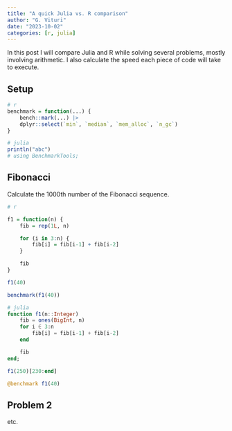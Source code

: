 ```yaml
---
title: "A quick Julia vs. R comparison"
author: "G. Vituri"
date: "2023-10-02"
categories: [r, julia]
---
```


In this post I will compare Julia and R while solving several problems, mostly involving arithmetic. I also calculate the speed each piece of code will take to execute.

## Setup

```r
# r
benchmark = function(...) {
    bench::mark(...) |>
    dplyr::select(`min`, `median`, `mem_alloc`, `n_gc`)
}
```

```julia
# julia
println("abc")
# using BenchmarkTools;
```

## Fibonacci

Calculate the 1000th number of the Fibonacci sequence.

```r
# r

f1 = function(n) {
    fib = rep(1L, n)

    for (i in 3:n) {
        fib[i] = fib[i-1] + fib[i-2]
    }

    fib
}

f1(40)
```

```r
benchmark(f1(40))
```

```julia
# julia
function f1(n::Integer)
    fib = ones(BigInt, n)
    for i ∈ 3:n
        fib[i] = fib[i-1] + fib[i-2]
    end

    fib
end;

f1(250)[230:end]
```

```julia
@benchmark f1(40)
```

## Problem 2

etc.
